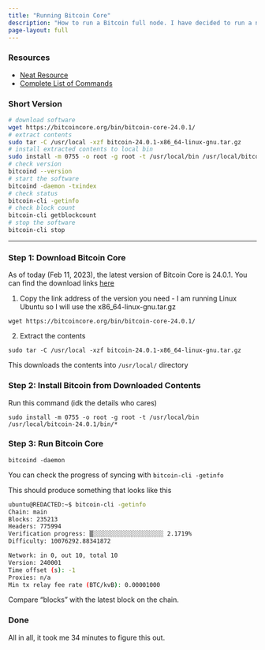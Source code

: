 ```yaml
---
title: "Running Bitcoin Core"
description: "How to run a Bitcoin full node. I have decided to run a node 5 minutes ago, so I am making this tutorial as I go. Let's see how long it takes."
page-layout: full
---
```


### Resources

- [Neat Resource](https://bitcoin.org/en/full-node#other-linux-daemon)
- [Complete List of Commands](https://developer.bitcoin.org/reference/rpc/)


### Short Version

```bash
# download software
wget https://bitcoincore.org/bin/bitcoin-core-24.0.1/
# extract contents
sudo tar -C /usr/local -xzf bitcoin-24.0.1-x86_64-linux-gnu.tar.gz
# install extracted contents to local bin
sudo install -m 0755 -o root -g root -t /usr/local/bin /usr/local/bitcoin-24.0.1/bin/*
# check version
bitcoind --version
# start the software
bitcoind -daemon -txindex
# check status
bitcoin-cli -getinfo
# check block count
bitcoin-cli getblockcount
# stop the software
bitcoin-cli stop
```
___

### Step 1: Download Bitcoin Core

As of today (Feb 11, 2023), the latest version of Bitcoin Core is 24.0.1. You can find the download links [here](https://bitcoincore.org/bin/bitcoin-core-24.0.1/)

1) Copy the link address of the version you need - I am running Linux Ubuntu so I will use the x86_64-linux-gnu.tar.gz

`wget https://bitcoincore.org/bin/bitcoin-core-24.0.1/`

2) Extract the contents

`sudo tar -C /usr/local -xzf bitcoin-24.0.1-x86_64-linux-gnu.tar.gz`

This downloads the contents into `/usr/local/` directory

### Step 2: Install Bitcoin from Downloaded Contents

Run this command (idk the details who cares)

`sudo install -m 0755 -o root -g root -t /usr/local/bin /usr/local/bitcoin-24.0.1/bin/*`

### Step 3: Run Bitcoin Core

`bitcoind -daemon`

You can check the progress of syncing with `bitcoin-cli -getinfo`

This should produce something that looks like this

```bash
ubuntu@REDACTED:~$ bitcoin-cli -getinfo
Chain: main
Blocks: 235213
Headers: 775994
Verification progress: ▒░░░░░░░░░░░░░░░░░░░░ 2.1719%
Difficulty: 10076292.88341872

Network: in 0, out 10, total 10
Version: 240001
Time offset (s): -1
Proxies: n/a
Min tx relay fee rate (BTC/kvB): 0.00001000
```

Compare "blocks" with the latest block on the chain.

### Done

All in all, it took me 34 minutes to figure this out.

